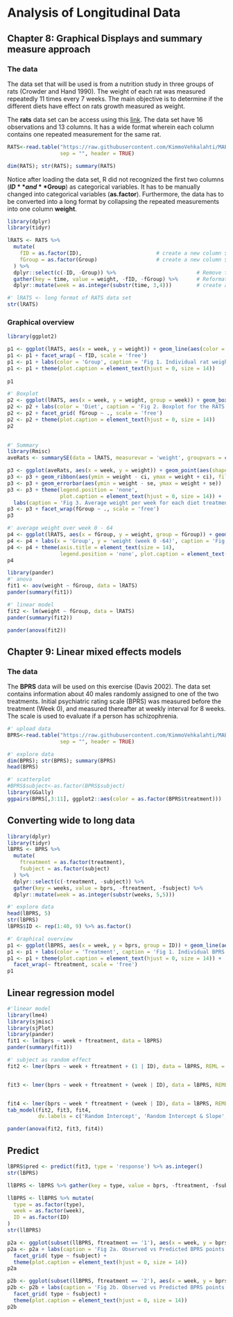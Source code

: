 # Analysis of Longitudinal Data

## Chapter 8: Graphical Displays and summary measure approach

### The data

The data set that will be used is from a nutrition study in three groups of rats (Crowder and Hand 1990). The weight of each rat was measured repeatedly 11 times every 7 weeks. The main objective is to determine if the different diets have effect on rats growth measured as weight.

The **rats** data set can be access using this [link](https://raw.githubusercontent.com/KimmoVehkalahti/MABS/master/Examples/data/rats.txt). The data set have 16 observations and 13 columns. It has a wide format wherein each column contains one repeated measurement for the same rat.

```r
RATS<-read.table("https://raw.githubusercontent.com/KimmoVehkalahti/MABS/master/Examples/data/rats.txt",
                 sep = "", header = TRUE)

dim(RATS); str(RATS); summary(RATS)
```

Notice after loading the data set, R did not recognized the first two columns (**$ID** and **$Group**) as categorical variables. It has to be manually changed into categorical variables (**as.factor**). Furthermore, the data has to be converted into a long format by collapsing the repeated measurements into one column **weight**.

```r
library(dplyr)
library(tidyr)

lRATS <- RATS %>%
  mutate(
    fID = as.factor(ID),                        # create a new column $fID, which contains categorical variable
    fGroup = as.factor(Group)                   # create a new column $fGroup which contains categorical variable 
  ) %>% 
  dplyr::select(c(-ID, -Group)) %>%                          # Remove the columns ID and Group
  gather(key = time, value = weight, -fID, -fGroup) %>%      # Reformat the data set from wide to long
  dplyr::mutate(week = as.integer(substr(time, 3,4)))        # create a new column $week which contains the numerical part of the column $time

#' lRATS <- long format of RATS data set
str(lRATS)

```

### Graphical overview



```r
library(ggplot2)

p1 <- ggplot(lRATS, aes(x = week, y = weight)) + geom_line(aes(color = fGroup))
p1 <- p1 + facet_wrap( ~ fID, scale = 'free')
p1 <- p1 + labs(color = 'Group', caption = 'Fig 1. Individual rat weight measurements over  time.')
p1 <- p1 + theme(plot.caption = element_text(hjust = 0, size = 14))
                 
p1

```



```r
#' Boxplot
p2 <- ggplot(lRATS, aes(x = week, y = weight, group = week)) + geom_boxplot(aes(color = fGroup))
p2 <- p2 + labs(color = 'Diet', caption = 'Fig 2. Boxplot for the RATS data. Each panel is for every diet treatment')
p2 <- p2 + facet_grid( fGroup ~ ., scale = 'free') 
p2 <- p2 + theme(plot.caption = element_text(hjust = 0, size = 14))
p2
                 
```


```r
#' Summary
library(Rmisc)
aveRats <- summarySE(data = lRATS, measurevar = 'weight', groupvars = c('week', 'fGroup'))

p3 <- ggplot(aveRats, aes(x = week, y = weight)) + geom_point(aes(shape = fGroup))
p3 <- p3 + geom_ribbon(aes(ymin = weight - ci, ymax = weight + ci), fill = "grey70", alpha = 0.5) + geom_line(aes(color = fGroup))
p3 <- p3 + geom_errorbar(aes(ymin = weight - se, ymax = weight + se))
p3 <- p3 + theme(legend.position = 'none',
                 plot.caption = element_text(hjust = 0, size = 14)) +
  labs(caption = 'Fig 3. Average weight per week for each diet treatment with confidence interval. error bars = Standard Error')
p3 <- p3 + facet_wrap(fGroup ~ ., scale = 'free')
p3
```



```r
#' average weight over week 0 - 64
p4 <- ggplot(lRATS, aes(x = fGroup, y = weight, group = fGroup)) + geom_boxplot(aes(color = fGroup))
p4 <- p4 + labs(x = 'Group', y = 'weight (week 0 -64)', caption = 'Fig 4. Average weight for each treatment over 64 weeks')
p4 <- p4 + theme(axis.title = element_text(size = 14),
                 legend.position = 'none', plot.caption = element_text(hjust = 0, size = 14))
p4
```


```r
library(pander)
#' anova
fit1 <- aov(weight ~ fGroup, data = lRATS)
pander(summary(fit1))

#' linear model
fit2 <- lm(weight ~ fGroup, data = lRATS)
pander(summary(fit2))

pander(anova(fit2))
```

## Chapter 9: Linear mixed effects models

### The data

The **BPRS** data will be used on this exercise (Davis 2002). The data set contains information about 40 males randomly assigned to one of the two treatments. Initial psychiatric rating scale (BPRS) was measured before the treatment (Week 0), and measured thereafter at weekly interval for 8 weeks. The scale is used to evaluate if a person has schizophrenia.

```r
#' upload data
BPRS<-read.table("https://raw.githubusercontent.com/KimmoVehkalahti/MABS/master/Examples/data/BPRS.txt",
                 sep = "", header = TRUE)

#' explore data
dim(BPRS); str(BPRS); summary(BPRS)
head(BPRS)

#' scatterplot
#BPRS$subject<-as.factor(BPRS$subject)
library(GGally)
ggpairs(BPRS[,3:11], ggplot2::aes(color = as.factor(BPRS$treatment)))

```

## Converting wide to long data

```r
library(dplyr)
library(tidyr)
lBPRS <- BPRS %>%
  mutate(
    ftreatment = as.factor(treatment),
    fsubject = as.factor(subject)
  ) %>% 
  dplyr::select(c(-treatment, -subject)) %>%
  gather(key = weeks, value = bprs, -ftreatment, -fsubject) %>%
  dplyr::mutate(week = as.integer(substr(weeks, 5,5)))

#' explore data
head(lBPRS, 5)
str(lBPRS)
lBPRS$ID <- rep(1:40, 9) %>% as.factor()

#' Graphical overview
p1 <- ggplot(lBPRS, aes(x = week, y = bprs, group = ID)) + geom_line(aes(color = ftreatment))
p1 <- p1 + labs(color = 'Treatment', caption = 'Fig 1. Individual BPRS profile by treatment group')
p1 <- p1 + theme(plot.caption = element_text(hjust = 0, size = 14)) +
  facet_wrap(~ ftreatment, scale = 'free') 
p1

```


## Linear regression model

```r
#'linear model
library(lme4)
library(sjmisc)
library(sjPlot)
library(pander)
fit1 <- lm(bprs ~ week + ftreatment, data = lBPRS)
pander(summary(fit1))

#' subject as random effect
fit2 <- lmer(bprs ~ week + ftreatment + (1 | ID), data = lBPRS, REML = FALSE)


fit3 <- lmer(bprs ~ week + ftreatment + (week | ID), data = lBPRS, REML = FALSE)


fit4 <- lmer(bprs ~ week * ftreatment + (week | ID), data = lBPRS, REML = FALSE)
tab_model(fit2, fit3, fit4,
          dv.labels = c('Random Intercept', 'Random Intercept & Slope', 'Randrom Intercept & Slope + Interaction'))

pander(anova(fit2, fit3, fit4))

```

## Predict

```r
lBPRS$pred <- predict(fit3, type = 'response') %>% as.integer()
str(lBPRS)

llBPRS <- lBPRS %>% gather(key = type, value = bprs, -ftreatment, -fsubject, -weeks, -week, -ID)

llBPRS <- llBPRS %>% mutate(
  type = as.factor(type),
  week = as.factor(week),
  ID = as.factor(ID)
)
str(llBPRS)

p2a <- ggplot(subset(llBPRS, ftreatment == '1'), aes(x = week, y = bprs, group = ID)) + geom_line(aes(color = type))
p2a <- p2a + labs(caption = 'Fig 2a. Observed vs Predicted BPRS points for treatment 1') +
  facet_grid( type ~ fsubject) +
  theme(plot.caption = element_text(hjust = 0, size = 14))
p2a

p2b <- ggplot(subset(llBPRS, ftreatment == '2'), aes(x = week, y = bprs, group = ID)) + geom_line(aes(color = type))
p2b <- p2b + labs(caption = 'Fig 2b. Observed vs Predicted BPRS points for treatment 2') +
  facet_grid( type ~ fsubject) +
  theme(plot.caption = element_text(hjust = 0, size = 14))
p2b


```

